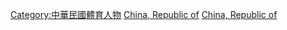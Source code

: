 [[Category:中華民國體育人物|Category:中華民國體育人物]]
[[Category:各国运动员|China, Republic of]]
[[Category:亚洲运动员|China, Republic of]]